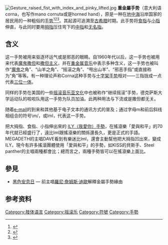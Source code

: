[[File:Gesture_raised_fist_with_index_and_pinky_lifted.jpg|thumb]]
'''重金屬手势'''（意大利语corna，也写作mano cornuta或是horned hand），原是一种在[[地中海|地中海]]沿岸国家的居民用的一种粗俗的[[手势|手势]]<ref>{{cite web |url=http://www.telegraph.co.uk/travel/galleries/Rude-hand-gestures-of-the-world/rude6/ |title=Rude hand gestures of the world |language=en |access-date=2017-06-07 |archive-date=2020-04-09 |archive-url=https://web.archive.org/web/20200409132026/https://www.telegraph.co.uk/travel/galleries/Rude-hand-gestures-of-the-world/rude6/ |dead-url=no }}</ref><ref>{{cite web |url=http://www.buzzle.com/articles/hand-gestures-in-different-cultures.html |title=Hand Gestures in Different Cultures |language=en |access-date=2017-06-07 |archive-url=https://web.archive.org/web/20170427090258/http://www.buzzle.com/articles/hand-gestures-in-different-cultures.html |archive-date=2017-04-27 |dead-url=yes }}</ref><ref>{{cite book |url=https://books.google.com/books?id=rHS39OG4GG4C |title=Rude Hand Gestures of the World: A Guide to Offending without Words By Romana Lefevre |language=en |access-date=2017-06-07 |archive-date=2020-05-08 |archive-url=https://web.archive.org/web/20200508004237/https://books.google.com/books?id=rHS39OG4GG4C |dead-url=no }}</ref>。其起源可追溯至[[古希腊|古希腊]]时期。此手势将[[食指|食指]]与[[小指|小指]]伸直，与此同时要用[[拇指|拇指]]压住弯下的[[中指|中指]]和[[无名指|无名指]]。

== 含义 ==
这一手势被用来驱逐坏运气或是邪恶的眼睛。自1960年代以后，这一手势也被用来代表[[撒但|魔鬼撒但]]和[[撒但教|撒但主义]]，并在[[重金属音乐|重金属音乐]]中表示多种含义，这一手势也被叫作“[[魔鬼|魔鬼]]之角”、“山羊之角”、“摇滚之角”、“甩出山羊”、“邪恶手指”或直接称为“角”等等。有一种理论声称Corna这种手势与[[十字聖號|十字架手势]]相对——三指拢成一点代表[[三位一体|三位一体]]。

同样的手势在美国的一些[[摇滚音乐|摇滚音乐]][[亚文化|亚文化]]中也被称作“继续摇滚”手势，德克萨斯大学运动队的啦啦队用这一手势为队员加油。此两种用法与下流或是撒但都无关。

随着[[e-mail|e-mail]]的到来和其他基于电子文本的通讯方式的普及；通过字母m和前后斜线相组合的符号\m/，或lml，代表这一手势。

把大拇指、食指、小指伸出來的 [[我愛你手勢|ILY（我愛你）手勢]]，在搖滾樂「愛與和平」的70年代就已經盛行了，遠比lml跟搖滾樂的關係還長久，更是正式的手語。MEGADETH的主唱DAVE看到有樂迷比lml，還會主動幫他把大拇指凹出來，變成ILY{{請求來源}}。現今有許多搖滾團體使用「愛與和平」的手勢，如KISS的貝斯手、Steel panther的主唱兩種都會比；總而言之，兩種手勢皆可以在搖滾樂上面比{{請求來源}}。

== 參見 ==
* [[黑色安息日#金屬手勢|黑色安息日]] — 前主唱[[羅尼·詹姆斯·迪歐|羅尼·詹姆斯·迪歐]]解釋金屬手勢緣由

== 参考资料 ==
{{reflist}}
{{手势}}

[[Category:肢体语言|Category:肢体语言]]
[[Category:摇滚乐|Category:摇滚乐]]
[[Category:符號|Category:符號]]
[[Category:手勢|Category:手勢]]